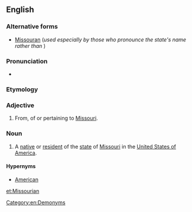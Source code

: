 ==English==

===Alternative forms===
* [[Missouran]] (''used especially by those who pronounce the state's name {{IPAchar|/məˈzɝə/}} rather than {{IPAchar|/mɨˈzɝi/}}'')

===Pronunciation===
* {{IPA|/mɪˈzʊɹiən/|lang=en}}

===Etymology===
{{suffix|Missouri|an|lang=en}}

===Adjective===
{{en-adj}}

# From, of or pertaining to [[Missouri]].

===Noun===
{{en-noun}}

# A [[native]] or [[resident]] of the [[state]] of [[Missouri]] in the [[United States of America]].

====Hypernyms====
* [[American]]

[[Category:en:Demonyms]]

[[et:Missourian]]